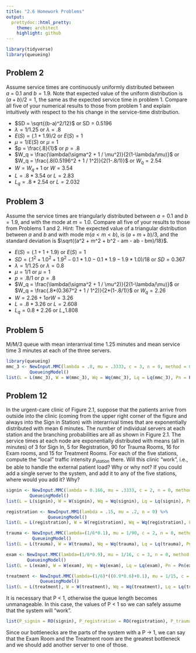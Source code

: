 ```yaml
---
title: "2.6 Homework Problems"
output:
  prettydoc::html_pretty:
    theme: architect
    highlight: github
---
```


```r
library(tidyverse)
library(queueing)
```

## Problem 2 

Assume service times are continuously uniformly distributed between $a~=~0.1$ and $b=1.9$. Note that expected value of the uniform distribution is $(a+b)/2=1$, the same as the expected service time in problem 1. Compare all five of your numerical results to those from problem 1 and explain intuitively with respect to the his change in the service-time distribution. 

* $SD = \sqrt{(b-a)^2/12}$ or SD = 0.5196
* $\lambda = 1/1.25$ or $\lambda = .8$
* $E(S) = (.1 + 1.9) / 2$ or $E(S) = 1$
* $\mu = 1/E(S)$ or $\mu = 1$ 
* $p = \frac{.8}{1}$ or $p = .8$
* $W_q = \frac{\lambda(\sigma^2 + 1 / \mu^2)}{2(1-\lambda/\mu)}$ or $W_q = \frac{.8(0.5196^2 + 1 / 1^2)}{2(1-.8/1)}$ or $W_q = 2.54$
* $W = W_q + 1$ or $W = 3.54$
* $L = .8 * 3.54$ or $L = 2.83$
* $L_q = .8 * 2.54$ or $L = 2.032$


## Problem 3  

Assume the service times are triangularly distributed between $a = 0.1$ and $b = 1.9$, and with the mode at $m = 1.0$. Compare all five of your results to those from Problems 1 and 2. Hint: The expected value of a triangular distribution between $a$ and $b$ and with mode 
$m (a < m < b)$, is $(a + m + b)/3$, and the standard deviation is $\sqrt{(a^2 + m^2 + b^2 - am - ab - bm)/18}$.

* $E(S) = (.1 + 1 + 1.9)$ or $E(S) = 1$
* $SD = (.1^2 + 1.0^2 + 1.9^2 - 0.1*1.0 - 0.1 * 1.9 - 1.9 * 1.0)/18$ or $SD = 0.367$
* $\lambda = 1/1.25$ or $\lambda = 0.8$
* $\mu = 1/1$ or $\mu = 1$
* $p = .8 / 1$ or $p = .8$
* $W_q = \frac{\lambda(\sigma^2 + 1 / \mu^2)}{2(1-\lambda/\mu)}$ or $W_q = \frac{.8*(0.367^2 + 1 / 1^2)}{2*(1-.8/1)}$ or $W_q = 2.26$
* $W = 2.26 + 1 or W = 3.26$
* $L = .8 * 3.26$ or $L = 2.608$
* $L_q = 0.8 * 2.26$ or $L_  = 1.808$

## Problem 5 

M/M/3 queue with mean interarrival time 1.25 minutes and mean service time 3 minutes at each of the three servers. 

```r
library(queueing)
mmc_3 <- NewInput.MMC(lambda = .8, mu = .3333, c = 3, n = 0, method = 0) %>% 
         QueueingModel()
list(L = L(mmc_3), W = W(mmc_3), Wq = Wq(mmc_3), Lq = Lq(mmc_3), Pn = Pn(mmc_3))
```

## Problem 12 

In the urgent-care clinic of Figure 2.1, suppose that the patients arrive from outside into the clinic (coming from the upper right corner of the figure and always into the Sign in Station) with interarrival times that are exponentially distributed with mean 6 minutes. The number of individual servers at each station and the branching probabilities are all as shown in Figure 2.1. The service times at each node are exponentially distributed with means (all in minutes) of 3 for Sign In, 5 for Registration, 90 for Trauma Rooms, 16 for Exam rooms, and 15 for Treatment Rooms. For each of the five stations, compute the "local" traffic intensity $p_{station}$ there. Will this clinic "work", i.e., be able to handle the external patient load? Why or why not? If you could add a single server to the system, and add it to any of the five stations, where would you add it? Why?

```r
signin <- NewInput.MMC(lambda = 0.166, mu = .3333, c = 2, n = 0, method = 0) %>% 
         QueueingModel()
list(L = L(signin), W = W(signin), Wq = Wq(signin), Lq = Lq(signin), Pn = Pn(signin))
```

```r
registration <- NewInput.MM1(lambda = .15, mu = .2, n = 0) %>% 
                QueueingModel()
list(L = L(registration), W = W(registration), Wq = Wq(registration), Lq = Lq(registration), Pn = Pn(registration))
```

```r
trauma <- NewInput.MMC(lambda=(1/6*0.1), mu = 1/90, c = 2, n = 0, method = 0) %>%
          QueueingModel()
list(L = L(trauma), W = W(trauma), Wq = Wq(trauma), Lq = Lq(trauma), Pn = Pn(trauma))
```

```r
exam <- NewInput.MMC(lambda=(1/6*0.9), mu = 1/16, c = 3, n = 0, method = 0) %>%
        QueueingModel()
list(L = L(exam), W = W(exam), Wq = Wq(exam), Lq = Lq(exam), Pn = Pn(exam))
```


```r
treatment <- NewInput.MMC(lambda=(1/6)*((0.9*0.6)+0.1), mu = 1/15, c = 2, n = 0, method = 0) %>%
             QueueingModel()
list(L = L(treatment), W = W(treatment), Wq = Wq(treatment), Lq = Lq(treatment), Pn = Pn(treatment))
```

It is necessary that P < 1, otherwise the queue length becomes unmanageable. In this case, the values of P < 1 so we can safely assume that the system will "work". 

```r
list(P_signin = RO(signin), P_registration = RO(registration), P_trauma = RO(trauma), P_exam = RO(exam), P_treatment = RO(treatment))
```

Since our bottlenecks are the parts of the system with a P -> 1, we can say that the Exam Room and the Treatment room are the greatest bottleneck and we should add another server to one of those.

